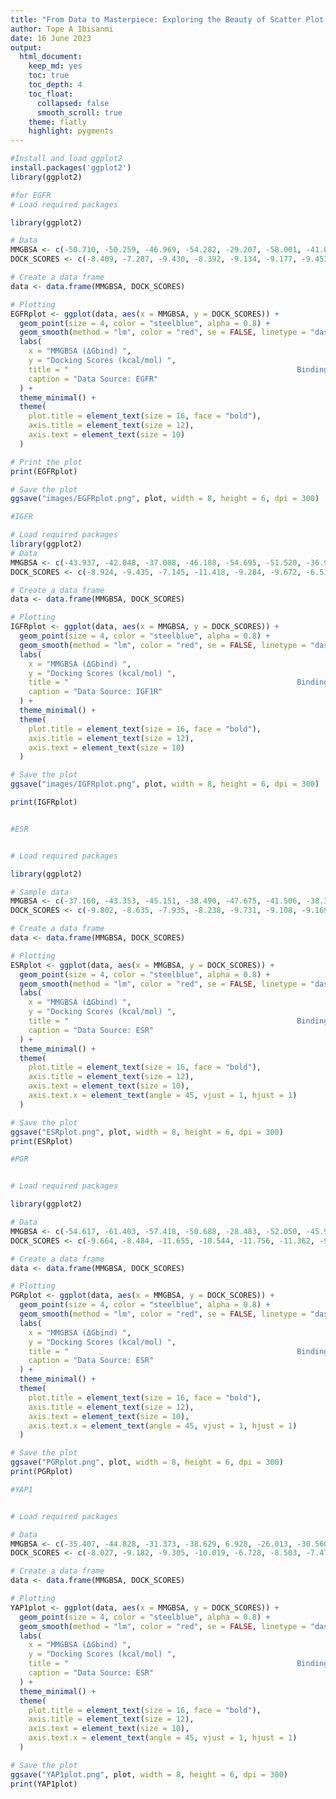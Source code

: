 ```yaml
---
title: "From Data to Masterpiece: Exploring the Beauty of Scatter Plot Visualization for Biomedical Research with ggplot2" 
author: Tope A Ibisanmi
date: 16 June 2023
output: 
  html_document: 
    keep_md: yes 
    toc: true  
    toc_depth: 4
    toc_float: 
      collapsed: false 
      smooth_scroll: true
    theme: flatly  
    highlight: pygments 
---  
```




```r
#Install and load ggplot2
install.packages('ggplot2')
library(ggplot2)

```  





```r

#for EGFR
# Load required packages

library(ggplot2)

# Data
MMGBSA <- c(-50.710, -50.259, -46.969, -54.282, -29.207, -58.001, -41.030, -43.614, -35.381, -46.151, -49.371, -48.520, -34.601, -41.861, -44.773, -48.783, -47.583, -43.556, -55.224, -21.193, -101.290)
DOCK_SCORES <- c(-8.409, -7.287, -9.430, -8.392, -9.134, -9.177, -9.453, -6.953, -7.132, -10.730, -8.366, -8.228, -7.522, -8.537, -9.165, -11.016, -8.671, -7.452, -9.968, -3.150, -13.652)

# Create a data frame
data <- data.frame(MMGBSA, DOCK_SCORES)

# Plotting
EGFRplot <- ggplot(data, aes(x = MMGBSA, y = DOCK_SCORES)) +
  geom_point(size = 4, color = "steelblue", alpha = 0.8) +
  geom_smooth(method = "lm", color = "red", se = FALSE, linetype = "dashed") +
  labs(
    x = "MMGBSA (ΔGbind) ",
    y = "Docking Scores (kcal/mol) ",
    title = "                                                   Binding Free Energy vs Docking Scores (EGFR)",
    caption = "Data Source: EGFR"
  ) +
  theme_minimal() +
  theme(
    plot.title = element_text(size = 16, face = "bold"),
    axis.title = element_text(size = 12),
    axis.text = element_text(size = 10)
  )

# Print the plot
print(EGFRplot)

# Save the plot
ggsave("images/EGFRplot.png", plot, width = 8, height = 6, dpi = 300)


```






```r

#IGFR

# Load required packages
library(ggplot2)
# Data
MMGBSA <- c(-43.937, -42.048, -37.008, -46.188, -54.695, -51.520, -36.923, -48.414, -56.882, -52.535, -41.153, -27.309, -37.708, -36.099, -41.432, -50.784, -44.509, -35.092, -46.287, -12.783, -47.934)
DOCK_SCORES <- c(-8.924, -9.435, -7.145, -11.418, -9.284, -9.672, -6.514, -10.257, -14.224, -10.528, -7.195, -6.736, -8.833, -9.487, -9.998, -11.720, -9.906, -6.759, -7.348, -5.678, -10.235)

# Create a data frame
data <- data.frame(MMGBSA, DOCK_SCORES)

# Plotting
IGFRplot <- ggplot(data, aes(x = MMGBSA, y = DOCK_SCORES)) +
  geom_point(size = 4, color = "steelblue", alpha = 0.8) +
  geom_smooth(method = "lm", color = "red", se = FALSE, linetype = "dashed") +
  labs(
    x = "MMGBSA (ΔGbind) ",
    y = "Docking Scores (kcal/mol) ",
    title = "                                                   Binding Free Energy vs Docking Scores (IGF1R)",
    caption = "Data Source: IGF1R"
  ) +
  theme_minimal() +
  theme(
    plot.title = element_text(size = 16, face = "bold"),
    axis.title = element_text(size = 12),
    axis.text = element_text(size = 10)
  )

# Save the plot
ggsave("images/IGFRplot.png", plot, width = 8, height = 6, dpi = 300)

print(IGFRplot)



```





```r
#ESR


# Load required packages

library(ggplot2)

# Sample data
MMGBSA <- c(-37.160, -43.353, -45.151, -38.490, -47.675, -41.506, -38.376, -48.263, -23.531, -43.848, -42.937, -29.817, -36.616, 14.249, -33.091, -42.810, -42.498, -44.795, -44.276, -38.435, -96.555)
DOCK_SCORES <- c(-9.802, -8.635, -7.935, -8.238, -9.731, -9.108, -9.169, -8.614, -6.757, -9.317, -10.152, -9.646, -7.527, -9.011, -8.775, -7.624, -8.861, -9.406, -8.829, -3.751, -12.940)

# Create a data frame
data <- data.frame(MMGBSA, DOCK_SCORES)

# Plotting
ESRplot <- ggplot(data, aes(x = MMGBSA, y = DOCK_SCORES)) +
  geom_point(size = 4, color = "steelblue", alpha = 0.8) +
  geom_smooth(method = "lm", color = "red", se = FALSE, linetype = "dashed") +
  labs(
    x = "MMGBSA (ΔGbind) ",
    y = "Docking Scores (kcal/mol) ",
    title = "                                                   Binding Free Energy vs Docking Scores (ESR)",
    caption = "Data Source: ESR"
  ) +
  theme_minimal() +
  theme(
    plot.title = element_text(size = 16, face = "bold"),
    axis.title = element_text(size = 12),
    axis.text = element_text(size = 10),
    axis.text.x = element_text(angle = 45, vjust = 1, hjust = 1)
  )

# Save the plot
ggsave("ESRplot.png", plot, width = 8, height = 6, dpi = 300)
print(ESRplot)


```




```r
#PGR


# Load required packages

library(ggplot2)

# Data
MMGBSA <- c(-54.617, -61.403, -57.418, -50.688, -28.483, -52.050, -45.904, -50.496, 42.824, -24.662, -49.588, -53.909, -52.416, -55.983, 4.578, -41.190, -47.654, -29.783, -55.996, -56.724, -54.061, -30.900, -68.493)
DOCK_SCORES <- c(-9.664, -8.484, -11.655, -10.544, -11.756, -11.362, -9.515, -9.388, -10.933, -6.913, -11.230, -9.664, -10.140, -9.825, -9.946, -7.603, -10.497, -8.658, -9.251, -12.462, -10.141, -9.895, -11.023)

# Create a data frame
data <- data.frame(MMGBSA, DOCK_SCORES)

# Plotting
PGRplot <- ggplot(data, aes(x = MMGBSA, y = DOCK_SCORES)) +
  geom_point(size = 4, color = "steelblue", alpha = 0.8) +
  geom_smooth(method = "lm", color = "red", se = FALSE, linetype = "dashed") +
  labs(
    x = "MMGBSA (ΔGbind) ",
    y = "Docking Scores (kcal/mol) ",
    title = "                                                   Binding Free Energy vs Docking Scores (ESR)",
    caption = "Data Source: ESR"
  ) +
  theme_minimal() +
  theme(
    plot.title = element_text(size = 16, face = "bold"),
    axis.title = element_text(size = 12),
    axis.text = element_text(size = 10),
    axis.text.x = element_text(angle = 45, vjust = 1, hjust = 1)
  )

# Save the plot
ggsave("PGRplot.png", plot, width = 8, height = 6, dpi = 300)
print(PGRplot)


```



```r
#YAP1


# Load required packages

# Data
MMGBSA <- c(-35.407, -44.828, -31.373, -38.629, 6.928, -26.013, -30.560, -37.855, -20.505, -33.396, -20.387, -25.250, -14.341, -17.709, -41.659, 6.437, -38.297, -28.954, 0.670, -53.366)
DOCK_SCORES <- c(-8.027, -9.182, -9.305, -10.019, -6.728, -8.503, -7.471, -9.074, -6.922, -8.894, -8.238, -8.620, -9.029, -8.063, -8.586, -8.079, -8.534, -6.530, 0.046, -8.316)

# Create a data frame
data <- data.frame(MMGBSA, DOCK_SCORES)

# Plotting
YAP1plot <- ggplot(data, aes(x = MMGBSA, y = DOCK_SCORES)) +
  geom_point(size = 4, color = "steelblue", alpha = 0.8) +
  geom_smooth(method = "lm", color = "red", se = FALSE, linetype = "dashed") +
  labs(
    x = "MMGBSA (ΔGbind) ",
    y = "Docking Scores (kcal/mol) ",
    title = "                                                   Binding Free Energy vs Docking Scores (ESR)",
    caption = "Data Source: ESR"
  ) +
  theme_minimal() +
  theme(
    plot.title = element_text(size = 16, face = "bold"),
    axis.title = element_text(size = 12),
    axis.text = element_text(size = 10),
    axis.text.x = element_text(angle = 45, vjust = 1, hjust = 1)
  )

# Save the plot
ggsave("YAP1plot.png", plot, width = 8, height = 6, dpi = 300)
print(YAP1plot)


```  


